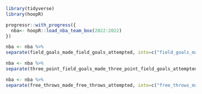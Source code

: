 ```{r}
library(tidyverse)
library(hoopR)

progressr::with_progress({
  nba<- hoopR::load_nba_team_box(2022:2022)
})

```


```{r}
nba <- nba %>%
separate(field_goals_made_field_goals_attempted, into=c("field_goals_made", "field_goals_attempted"))

nba <- nba %>%
separate(three_point_field_goals_made_three_point_field_goals_attempted, into=c("three_point_field_goals_made", "three_point_field_goals_attempted"))

nba <- nba %>%
separate(free_throws_made_free_throws_attempted, into=c("free_throws_made", "free_throws_attempted"))
```

